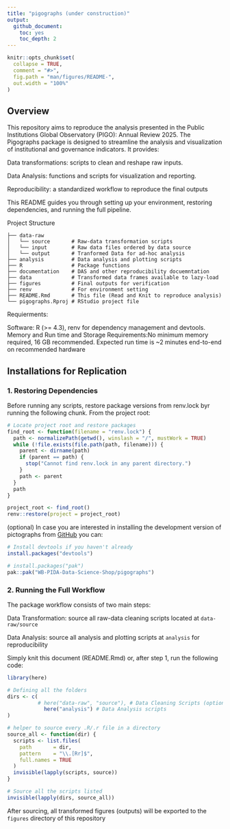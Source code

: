 ```yaml
---
title: "pigographs (under construction)"
output: 
  github_document:
    toc: yes
    toc_depth: 2
---
```


<!-- README.md is generated from README.Rmd. Please edit that file -->

```r
knitr::opts_chunk$set(
  collapse = TRUE,
  comment = "#>",
  fig.path = "man/figures/README-",
  out.width = "100%"
)

```

<!-- badges: start -->

<!-- badges: end -->

## Overview

This repository aims to reproduce the analysis presented in the Public Institutions Global Observatory (PIGO): Annual Review 2025. The Pigographs package is designed to streamline the analysis and visualization of institutional and governance indicators. It provides:

Data transformations: scripts to clean and reshape raw inputs.

Data Analysis: functions and scripts for visualization and reporting.

Reproducibility: a standardized workflow to reproduce the final outputs

This README guides you through setting up your environment, restoring dependencies, and running the full pipeline.

Project Structure
```
├── data-raw
│   └── source       # Raw-data transformation scripts
│   └── input        # Raw data files ordered by data source
│   └── output       # Tranformed Data for ad-hoc analysis
├── analysis         # Data analysis and plotting scripts
├── R                # Package functions
├── documentation    # DAS and other reproducibility docuemntation
├── data             # Transformed data frames available to lazy-load
├── figures          # Final outputs for verification
├── renv             # For environment setting
├── README.Rmd       # This file (Read and Knit to reproduce analysis)
└── pigographs.Rproj # RStudio project file
```

Requierments:

Software: R (>= 4.3), renv for dependency management and devtools. 
Memory and Run time and Storage Requirements:No minimum memory required, 16 GB recommended. 
Expected run time is ~2 minutes end-to-end on recommended hardware


## Installations for Replication

### 1. Restoring Dependencies 
Before running any scripts, restore package versions from renv.lock byr running the following chunk. From the project root:

```r
# Locate project root and restore packages
find_root <- function(filename = "renv.lock") {
  path <- normalizePath(getwd(), winslash = "/", mustWork = TRUE)
  while (!file.exists(file.path(path, filename))) {
    parent <- dirname(path)
    if (parent == path) {
      stop("Cannot find renv.lock in any parent directory.")
    }
    path <- parent
  }
  path
}

project_root <- find_root()
renv::restore(project = project_root)
```

(optional) In case you are interested in installing the development version of pictographs from [GitHub](https://github.com/) you can:

```r
# Install devtools if you haven't already
install.packages("devtools")

# install.packages("pak")
pak::pak("WB-PIDA-Data-Science-Shop/pigographs")
```

### 2. Running the Full Workflow 
The package workflow consists of two main steps:

Data Transformation: source all raw-data cleaning scripts located at `data-raw/source`

Data Analysis: source all analysis and plotting scripts at `analysis` for reproducibility

Simply knit this document (README.Rmd) or, after step 1, run the following code:

```r
library(here)

# Defining all the folders
dirs <- c(
          # here("data-raw", "source"), # Data Cleaning Scripts (optional)
            here("analysis") # Data Analysis scripts
)

# helper to source every .R/.r file in a directory
source_all <- function(dir) {
  scripts <- list.files(
    path       = dir,
    pattern    = "\\.[Rr]$",
    full.names = TRUE
  )
  invisible(lapply(scripts, source))
}

# Source all the scripts listed
invisible(lapply(dirs, source_all))
```
After sourcing, all transformed figures (outputs) will be exported to the `figures` directory of this repository







